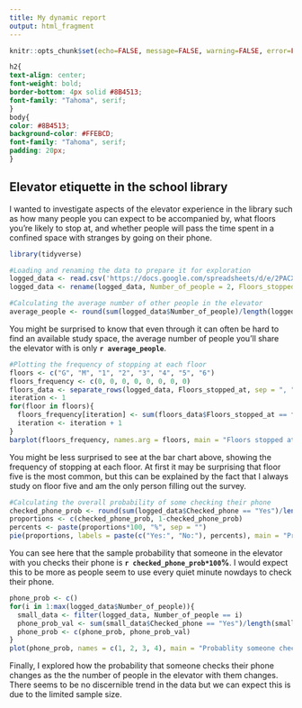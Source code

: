 ---
title: My dynamic report
output: html_fragment
---

```{r setup, include=FALSE}
knitr::opts_chunk$set(echo=FALSE, message=FALSE, warning=FALSE, error=FALSE)

```

```{css}
h2{
text-align: center;
font-weight: bold;
border-bottom: 4px solid #8B4513;
font-family: "Tahoma", serif;
}
body{
color: #8B4513;
background-color: #FFEBCD;
font-family: "Tahoma", serif;
padding: 20px;
}
```

## Elevator etiquette in the school library
I wanted to investigate aspects of the elevator experience in the library such as how many people you can expect to be accompanied by, what floors you're likely to stop at, and whether people will pass the time spent in a confined space with stranges by going on their phone.

```{r}
library(tidyverse)

#Loading and renaming the data to prepare it for exploration
logged_data <- read.csv('https://docs.google.com/spreadsheets/d/e/2PACX-1vSRc7Y8RLhepjaZ9OVR3Pu2xbXrlb8BU5Pz3B0lFK-Lxd4Rns1WxBwwAsfV8i0NOcKjaxEm-Wvlunj0/pub?gid=699649308&single=true&output=csv')
logged_data <- rename(logged_data, Number_of_people = 2, Floors_stopped_at = 3, Checked_phone = 4)

#Calculating the average number of other people in the elevator
average_people <- round(sum(logged_data$Number_of_people)/length(logged_data$Number_of_people), 2)
```

You might be surprised to know that even through it can often be hard to find an available study space, the average number of people you'll share the elevator with is only **`r average_people`**.

```{r}
#Plotting the frequency of stopping at each floor
floors <- c("G", "M", "1", "2", "3", "4", "5", "6")
floors_frequency <- c(0, 0, 0, 0, 0, 0, 0, 0)
floors_data <- separate_rows(logged_data, Floors_stopped_at, sep = ", ")
iteration <- 1
for(floor in floors){
  floors_frequency[iteration] <- sum(floors_data$Floors_stopped_at == floor)
  iteration <- iteration + 1
}
barplot(floors_frequency, names.arg = floors, main = "Floors stopped at", xlab = "Floors", ylab = "Frequency")
```

You might be less surprised to see at the bar chart above, showing the frequency of stopping at each floor. At first it may be surprising that floor five is the most common, but this can be explained by the fact that I always study on floor five and am the only person filling out the survey.

```{r}
#Calculating the overall probability of some checking their phone
checked_phone_prob <- round(sum(logged_data$Checked_phone == "Yes")/length(logged_data$Checked_phone), 2)
proportions <- c(checked_phone_prob, 1-checked_phone_prob)
percents <- paste(proportions*100, "%", sep = "")
pie(proportions, labels = paste(c("Yes:", "No:"), percents), main = "Probability someone checks their phone", col = rainbow(length(proportions)))

```

You can see here that the sample probability that someone in the elevator with you checks their phone is **`r checked_phone_prob*100`%**. I would expect this to be more as people seem to use every quiet minute nowdays to check their phone.

```{r}
phone_prob <- c()
for(i in 1:max(logged_data$Number_of_people)){
  small_data <- filter(logged_data, Number_of_people == i)
  phone_prob_val <- sum(small_data$Checked_phone == "Yes")/length(small_data$Checked_phone)
  phone_prob <- c(phone_prob, phone_prob_val)
}
plot(phone_prob, names = c(1, 2, 3, 4), main = "Probablity someone checks\ntheir phone, given the number of\npeople riding with them", xlab = "Number of people", ylab = "Probability", type = "l")
```

Finally, I explored how the probability that someone checks their phone changes as the the number of people in the elevator with them changes. There seems to be no discernible trend in the data but we can expect this is due to the limited sample size.